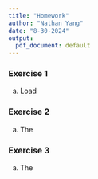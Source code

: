 ```yaml
---
title: "Homework"
author: "Nathan Yang"
date: "8-30-2024"
output:
  pdf_document: default
---
```


### Exercise 1

a.  Load

### Exercise 2

a.  The

### Exercise 3

a.  The
